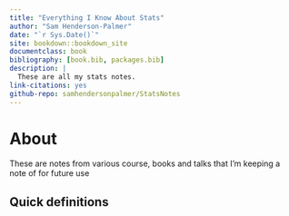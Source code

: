 ```yaml
--- 
title: "Everything I Know About Stats"
author: "Sam Henderson-Palmer"
date: "`r Sys.Date()`"
site: bookdown::bookdown_site
documentclass: book
bibliography: [book.bib, packages.bib]
description: |
  These are all my stats notes.
link-citations: yes
github-repo: samhendersonpalmer/StatsNotes
---
```


# About

These are notes from various course, books and talks that I'm keeping a note of for future use

## Quick definitions